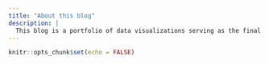 ```yaml
---
title: "About this blog"
description: |
  This blog is a portfolio of data visualizations serving as the final project of a data visualization class at University of Oregon. The visualizations are intended for a general audience and use some fun data on the number of UFO citings people reported in the United States in January 2019 as well as in the state of Oregon since 1905.
---
```


```r
knitr::opts_chunk$set(echo = FALSE)
```
